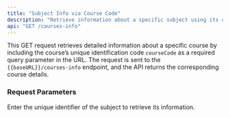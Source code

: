 ```yaml
---
title: "Subject Info via Course Code"
description: "Retrieve information about a specific subject using its code. "
api: "GET /courses-info"
---
```


This GET request retrieves detailed information about a specific course by including the course’s unique identification code `courseCode` as a required query parameter in the URL. The request is sent to the `{{baseURL}}/courses-info` endpoint, and the API returns the corresponding course details.

### Request Parameters

<ParamField query="courseCode" required>
  Enter the unique identifier of the subject to retrieve its information.
</ParamField>